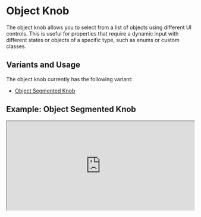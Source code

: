 # Object Knob

The object knob allows you to select from a list of objects using different UI controls. This is useful for properties that require a dynamic input with different states or objects of a specific type, such as enums or custom classes.

## Variants and Usage

The object knob currently has the following variant:

- [Object Segmented Knob](#contextknobsobjectsegmented)

## Example: Object Segmented Knob

<iframe
  src="https://preview.widgetbook.io/#/?path=knobpreview/object-segmented-knob&panels=knobs"
  width="100%"
  height="240px"
/>

## `context.knobs.object.segmented()`

### Usage

To use the object segmented knob, call the `context.knobs.object.segmented()` method.

```dart title="Example: Object Segmented Knob"
@UseCase(type: MyWidget, name: 'Default')
Widget buildUseCase(BuildContext context) {
  return MyWidget(
    status: context.knobs.object.segmented(
      label: 'status',
      options: [
        OnlineStatusType.online,
        OnlineStatusType.offline,
        OnlineStatusType.busy,
      ],
      labelBuilder: (OnlineStatusType value) => value.name,
    ),
  );
}

enum OnlineStatusType { online, offline, busy }
```

## Properties

Besides the knob's [base properties](/knobs/overview#properties), the object segmented knob features:

- `options`: The list of objects to select from.
- `labelBuilder`: A function to convert an object to a display string.

## Multi-snapshot Support

Multi-snapshot support allows you to generate multiple screenshots of a single use case with varying values using [KnobsConfigs](/cloud/reviews/multi-snapshot#multi-snapshot-for-knobs).

```dart title="Example: ObjectSegmentedKnobConfig"
@UseCase(
  type: MyWidget,
  name: 'Default',
  cloudKnobsConfigs: {
    'online': [ObjectSegmentedKnobConfig('status', 'online')],
    'offline': [ObjectSegmentedKnobConfig('status', 'offline')],
    'busy': [ObjectSegmentedKnobConfig('status', 'busy')],
  },
)
Widget buildUseCase(BuildContext context) {
  return MyWidget(
    status: context.knobs.object.segmented(
      label: 'status',
      options: [
        OnlineStatusType.online,
        OnlineStatusType.offline,
        OnlineStatusType.busy,
      ],
      labelBuilder: (OnlineStatusType value) => value.name,
    ),
  );
}
```
